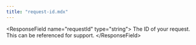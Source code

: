 ```yaml
---
title: "request-id.mdx"
---
```


&lt;ResponseField name="requestId" type="string"&gt;
  The ID of your request. This can be referenced for support.
&lt;/ResponseField&gt;
